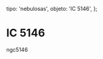 
  tipo: 'nebulosas',
  objeto: 'IC 5146',
};

# IC 5146

<Imagen
  src="registro/ic-5146_20121000_ic-5146-15-600s-pa2.jpg"
  fecha="20121000"
/>

ngc5146